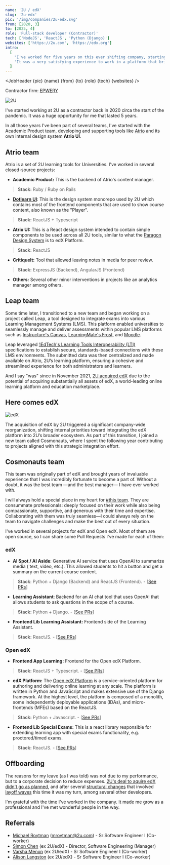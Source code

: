 ```yaml
---
name: '2U / edX'
slug: '2u-edx'
pic: '/img/companies/2u-edx.svg'
from: [2020, 3]
to: [2025, 4]
role: 'Full-stack developer (Contractor)'
tech: ['NodeJS', 'ReactJS', 'Python (Django)']
websites: ['https://2u.com', 'https://edx.org']
intro:
  [
    "I've worked for five years on this ever shifting company, starting with 2U's own platform and later shifted to edX Platform when the company acquired edX.",
    'It was a very satisfying experience to work in a platform that brings open free knowledge to everyone, and it was an enriching experience as a developer as well.',
  ]
---
```


<script context="module">
  '$lib/components'; export {JobHeader};
</script>

<JobHeader {pic} {name} {from} {to} {role} {tech} {websites} />

Contractor firm: [EPWERY](https://epwery.com/)

<MacFrame shadowBottom>
  <img src="/img/jobs/2u-screenshot.webp" alt="2U" />
</MacFrame>

I've started working at 2U as a contractor back in 2020 circa the start of the pandemic. It was a huge opportunity for me that lasted 5 years.

In all those years I've been part of several teams, I've started with the Academic Product team, developing and supporting tools like [Atrio](https://sites.google.com/2u.com/2ufacultyengagementdevelopment/atrio-resources) and its own internal design system **Atrio UI**.

## Atrio team

Atrio is a set of 2U learning tools for Universities. I've worked in several closed-source projects:

- **Academic Product:** This is the backend of Atrio's content manager.

> **Stack:** Ruby / Ruby on Rails

- [**Dotlearn UI**](https://2uinc.github.io/dotlearn-ui): This is the design system monorepo used by 2U which contains most of the frontend components that are used to show course content, also known as the "Player".

> **Stack:** ReactJS + Typescript

- **Atrio UI:** This is a React design system intended to contain simple components to be used across all 2U tools, similar to what the [Paragon Design System](https://paragon-openedx.netlify.app/) is to edX Platform.

> **Stack:** ReactJS

- **CritiqueIt:** Tool that allowed leaving notes in media for peer review.

> **Stack:** ExpressJS (Backend), AngularJS (Frontend)

- **Others:** Several other minor interventions in projects like an analytics manager among others.

## Leap team

Some time later, I transitioned to a new team and began working on a project called Leap, a tool designed to integrate exams into various Learning Management Systems (LMS). This platform enabled universities to seamlessly manage and deliver assessments within popular LMS platforms such as [Instructure's Canvas](https://www.instructure.com), [LearningMate's Frost](https://learningmate.com/frost-cms), and [Moodle](https://moodle.org).

Leap leveraged [1EdTech's Learning Tools Interoperability (LTI)](https://www.imsglobal.org/spec/lti/v1p3) specifications to establish secure, standards-based connections with these LMS environments. The submitted data was then centralized and made available on Atrio, 2U’s learning platform, ensuring a cohesive and streamlined experience for both administrators and learners.

And I say "was" since in November 2021, [2U acquired edX](https://2u.com/newsroom/2u-inc-and-edx-complete-industry-redefining-combination) due to the potential of acquiring substantially all assets of edX, a world-leading online learning platform and education marketplace.

## Here comes edX

<MacFrame shadowBottom>
  <img src="/img/jobs/edx-screenshot.webp" alt="edX" />
</MacFrame>

The acquisition of edX by 2U triggered a significant company-wide reorganization, shifting internal priorities toward integrating the edX platform into 2U’s broader ecosystem. As part of this transition, I joined a new team called Cosmonauts, where I spent the following year contributing to projects aligned with this strategic integration effort.

## Cosmonauts team

This team was originally part of edX and brought years of invaluable experience that I was incredibly fortunate to become a part of. Without a doubt, it was the best team —and the best manager— I have ever worked with.

I will always hold a special place in my heart for [#this team](#referrals). They are consummate professionals: deeply focused on their work while also being compassionate, supportive, and generous with their time and expertise. Collaborating with them was truly seamless—I could always rely on the team to navigate challenges and make the best out of every situation.

I've worked in several projects for edX and Open edX. Most of them are open source, so I can share some Pull Requests I've made for each of them:

### edX

- **AI Spot / AI Aside**: Generative AI service that uses OpenAI to summarize media ( text, video, etc.). This allowed students to hit a button and get a summary on the current course content.

> **Stack**: Python + Django (Backend) and ReactJS (Frontend). - [[See PRs](https://github.com/edx/ai-aside/pulls?q=is%3Apr+author%3Arijuma)]

- **Learning Assistant**: Backend for an AI chat tool that uses OpenAI that allows students to ask questions in the scope of a course.

> **Stack:** Python + Django. - [[See PRs](https://github.com/edx/learning-assistant/pulls?q=is%3Apr+author%3Arijuma)]

- **Frontend Lib Learning Assistant:** Frontend side of the Learning Assistant.

> **Stack:** ReactJS. - [[See PRs](https://github.com/edx/frontend-lib-learning-assistant/pulls?q=is%3Apr+author%3Arijuma)]

### Open edX

- **Frontend App Learning:** Frontend for the Open edX Platform.

> **Stack:** ReactJS + Typescript. - [[See PRs](https://github.com/openedx/frontend-app-learning/pulls?q=is%3Apr+author%3Arijuma)]

- **edX Platform:** The [Open edX Platform](https://openedx.org/) is a service-oriented platform for authoring and delivering online learning at any scale. The platform is written in Python and JavaScript and makes extensive use of the Django framework. At the highest level, the platform is composed of a monolith, some independently deployable applications (IDAs), and micro-frontends (MFEs) based on the ReactJS.

> **Stack:** Python + Javascript. - [[See PRs](https://github.com/openedx/edx-platform/pulls?q=is%3Apr+author%3Arijuma)]

- **Frontend Lib Special Exams:** This is a react library responsible for extending learning app with special exams functionality, e.g. proctored/timed exams.

> **Stack:** ReactJS. - [[See PRs](https://github.com/openedx/frontend-lib-special-exams/pulls?q=is%3Apr+author%3Arijuma)]

## Offboarding

The reasons for my leave (as I was told) was not due to my performance, but to a corporate decision to reduce expenses. [2U's deal to aquire edX didn't go as planned](https://www.insidehighered.com/news/tech-innovation/2024/03/01/three-years-later-has-800m-edx-deal-lost-its-luster), and after several [structural changes](https://2u.com/newsroom/organizational-changes-2u) that involved [layoff waves](https://www.classcentral.com/report/2u-axes-trilogy-bootcamps-layoffs) this time it was my turn, among several other developers.

I'm grateful with the time I've worked in the company. It made me grow as a professional and I've met wonderful people in the way.

## Referrals

- [Michael Roytman](https://www.linkedin.com/in/michaelroytman) ([mroytman@2u.com](mailto:mroytman@2u.com)) - Sr Software Engineer I (Co-worker)
- [Simon Chen](https://www.linkedin.com/in/simon-chen-93060111) (ex 2U/edX) - Director, Software Engineering (Manager)
- [Varsha Menon](https://www.linkedin.com/in/varshamenon1) (ex 2U/edX) - Sr Software Engineer I (Co-worker)
- [Alison Langston](https://www.linkedin.com/in/a-langston/) (ex 2U/edX) - Sr Software Engineer I (Co-worker)
